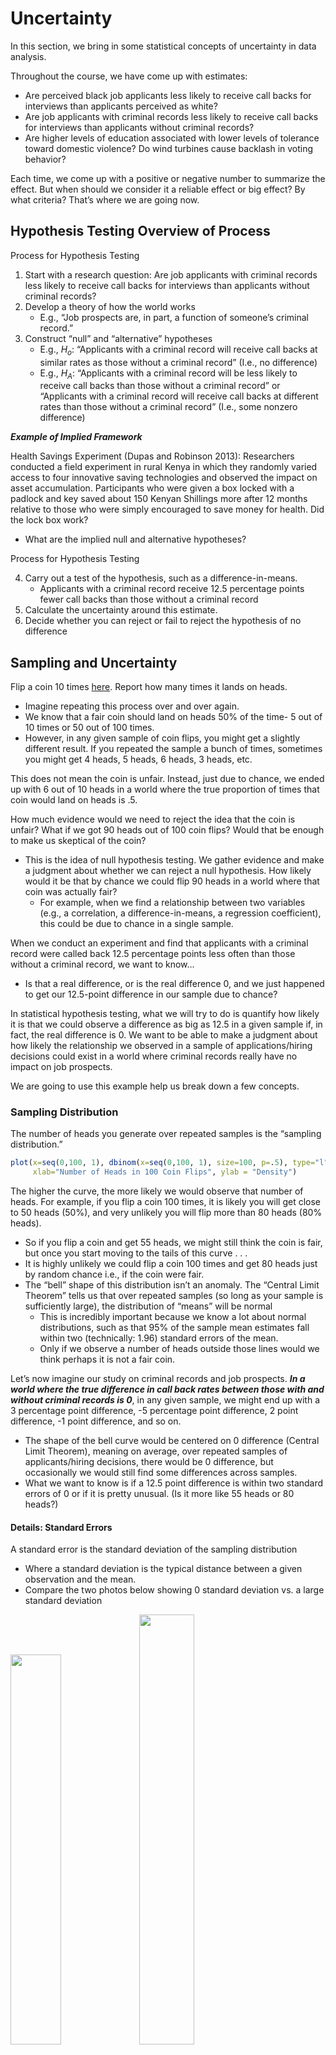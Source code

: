 # Uncertainty {#uncertainty}


In this section, we bring in some statistical concepts of uncertainty in data analysis.


Throughout the course, we have come up with estimates:

  - Are perceived black job applicants less likely to receive call backs for interviews than applicants perceived as white?
  - Are job applicants with criminal records less likely to receive call backs for interviews than applicants without criminal records?
  - Are higher levels of education associated with lower levels of tolerance toward domestic violence?
\item Do wind turbines cause backlash in voting behavior?


Each time, we come up with a positive or negative number to summarize the effect. But when should we consider it a reliable effect or big effect? By what criteria? That's where we are going now.



## Hypothesis Testing Overview of Process


Process for Hypothesis Testing

  1. Start with a research question: Are job applicants with criminal records less likely to receive call backs for interviews than applicants without criminal records?
  2. Develop  a theory of how the world works
      + E.g., "Job prospects are, in part, a function of someone's criminal record."
  3. Construct "null" and "alternative" hypotheses
      + E.g., $H_o$: "Applicants with a criminal record will receive call backs at similar rates as those without a criminal record" (I.e., no difference)
      + E.g., $H_A$: "Applicants with a criminal record will be less likely to receive call backs than those without a criminal record" or "Applicants with a criminal record will receive call backs at different rates than those without a criminal record"  (I.e., some nonzero difference)
      
    
***Example of Implied Framework***

Health Savings Experiment (Dupas and Robinson 2013): Researchers conducted a field experiment in rural Kenya in which they randomly varied access to four innovative saving technologies and observed the impact on asset accumulation. Participants who were given a box locked with a padlock and key saved about 150 Kenyan Shillings more after 12 months relative to those who were simply encouraged to save money for health. Did the lock box work?

  - What are the implied null and alternative hypotheses?
      
      
Process for Hypothesis Testing

  4. Carry out a test of the hypothesis, such as a difference-in-means.
      + Applicants with a criminal record receive 12.5 percentage points fewer call backs than those without a criminal record
  5. Calculate the uncertainty around this estimate. 
  6. Decide whether you can reject or fail to reject the hypothesis of no difference
  
  
  
## Sampling and Uncertainty


Flip a coin 10 times [here](https://flipsimu.com/). Report how many times it lands on heads.

  - Imagine repeating this process over and over again.
  - We know that a fair coin should land on heads 50\% of the time- 5 out of 10 times or 50 out of 100 times.
  - However, in any given sample of coin flips, you might get a slightly different result. If you repeated the sample a bunch of times, sometimes you might get 4 heads, 5 heads, 6 heads, 3 heads, etc.

This does not mean the coin is unfair. Instead, just due to chance, we ended up with 6 out of 10 heads in a world where the true proportion of times that coin would land on heads is .5.


How much evidence would we need to reject the idea that the coin is unfair? What if we got 90 heads out of 100 coin flips? Would that be enough to make us skeptical of the coin?

  - This is the idea of null hypothesis testing. We gather evidence and make a judgment about whether we can reject a null hypothesis. How likely would it be that by chance we could flip 90 heads in a world where that coin was actually fair?
      + For example, when we find a relationship between two variables (e.g., a correlation, a difference-in-means, a regression coefficient), this could be due to chance in a single sample. 
      
When we conduct an experiment and find that applicants with a criminal record were called back 12.5 percentage points less often than those without a criminal record, we want to know...

  - Is that a real difference, or is the real difference 0, and we just happened to get our 12.5-point difference in our sample due to chance?

In statistical hypothesis testing, what we will try to do is quantify how likely it is that we could observe a  difference as big as 12.5 in a given sample if, in fact, the real difference is 0. We want to be able to make a judgment about how likely the relationship we observed in a sample of applications/hiring decisions could exist in a world where criminal records really have no impact on job prospects.
  
  
We are going to use this example help us break down a few concepts.

### Sampling Distribution


The number of heads you generate over repeated samples is the "sampling distribution." 

```r
plot(x=seq(0,100, 1), dbinom(x=seq(0,100, 1), size=100, p=.5), type="l",
     xlab="Number of Heads in 100 Coin Flips", ylab = "Density")
```

The higher the curve, the more likely we would observe that number of heads. For example, if you flip a coin 100 times, it is likely you will get close to 50 heads (50\%), and very unlikely you will flip more than 80 heads (80\% heads).

  - So if you flip a coin and get  55 heads, we might still think the coin is fair, but once you start moving to  the tails of this curve . . . 
  - It is highly unlikely we could flip  a  coin  100 times and get 80 heads just by random chance i.e., if the coin were fair.
  - The "bell" shape of this distribution isn't an anomaly. The "Central Limit Theorem" tells us that over repeated samples (so long as your sample is sufficiently large), the distribution of "means" will be normal
      + This is incredibly important because we know a lot about normal distributions, such as that 95\% of the sample mean estimates fall within two (technically: 1.96) standard errors of the mean.
      + Only if we observe a number of heads outside those lines would we think perhaps it is not a fair coin.


Let's now imagine our study on criminal records and job prospects. ***In a world where the true difference in call back rates between those with and without criminal records is 0***, in any given sample, we might end up with a 3 percentage point difference, -5 percentage point difference, 2 point difference, -1 point difference, and so on.

  - The shape of the bell curve would be centered on 0 difference (Central Limit Theorem), meaning on average, over repeated samples of applicants/hiring decisions, there would be 0 difference, but occasionally we would still find some differences across samples.
  - What we want to know is if a 12.5 point difference is within two standard errors of 0 or if it is pretty unusual. (Is it more like 55 heads or 80 heads?)


#### Details: Standard Errors 

A standard error is the standard deviation of the sampling distribution

  - Where a standard deviation is the typical distance between a given observation and the mean.
  - Compare the two photos below showing 0 standard deviation vs. a large standard deviation

![](images/spread1.png){width=40%} ![](images/spread2.jpg){width=42%}

*From the Cartoon Guide to Statistics*

In real life studies, we don't know the actual sampling distribution because we only have 1 sample (we only had one study of applications/hiring decisions). 

So we estimate our standard error using the standard deviation of our sample ($S$) and sample size ($N$).

${\hat {SE}} = \frac{S}{\sqrt{N}}$

The bigger the sample, the SMALLER the standard error (which is good) because it means less uncertainty.



## Z-scores and p-values

Recall the Overview of Hypothesis Testing. Now, we are going to add details to help us make a final decision about the null hypothesis.


  4. Carry out a test of the hypothesis, such as a difference-in-means.
      + Applicants with a criminal record receive 12.5 percentage points fewer call backs than those without a criminal record
  5. Calculate the uncertainty around this estimate.
      + We will estimate the standard error of the estimate using the sample size and sample spread (standard deviation)
      + We can also estimate the confidence intervals
  6. Decide whether you can reject or fail to reject the hypothesis of no difference
      + Standarize the estimate and find the z-score (or t-statistic, which is similar)
          - The z score is an example of a "test statistic." The type of statistic might vary across applications, but its purpose will remain similar. Others include t-statistics and Chi-squared statistics.
      + How likely is it you would observe the z-score you found under this null distribution? (p-value)
      + If the p-value is small ($< 0.05$), reject the null.

A z-score helps us standardize the size of estimates across any units of study by quantifying the size of the estimate in terms of standard errors.

z-score = $\frac{\text{Estimate - Null}}{\hat{SE}} = \frac{\text{Estimate - 0}}{\hat{SE}}$

The z-score represents a ratio of the estimate over the standard errors. We can visualize the distribution of z-scores in the image below.

![](images/zscore.png)

The bell curve is centered on  0 and represents our null distribution. The z-score represents how many standard errors away our estimate is from a z=0, which occurs when the estimate is exactly equal to the null.

  - Instead of the axis being the number of heads out of 100 coin flips, centered on the null hypothesis of 50 heads for a fair coin, the standardized scale is centered on 0. We can then visualize how far 80 coin flips is away from 50 by measuring how many standard errors 80 is away from the null of 50.
  
  
Recall, we asked: When we conduct an experiment and find that applicants with a criminal record were called back 12.5 percentage points less often than those without a criminal record, we want to know...

  - Is that a real difference, or is the real difference 0, and we just happened to get our 12.5-point difference in our sample due to random chance?

It so happens that our 12.5 percentage difference represents more than z=7 standard errors away from the null of z=0 difference.

We can visualize where z=7 is in our distribution below with the dashed purple line:

![](images/zscore2.png)

It is well outside of the red lines representing 1.96 standard errors.

Interpretation: It is really unlikely we would have observed this extreme in magnitude of difference if the true difference were 0. 

  - This likelihood represents the p-value, which is essentially 0 in this case. There is essentially 0 chance we would have observed a difference as large or larger than 12.5 (or -12.5) in a world where the true difference is 0.
  - If a p-value is < 0.05, we reject the null  hypothesis.
  - If instead, the p-value is larger than 0.05, we fail to reject the null. That would mean that we think it is reasonably possible to have observed a difference as big as 12.5 if in fact the true difference is 0.

We are going to focus on two-sided p-values, which focus on the magnitude of the z-score in either direction, instead of whether it is a positive or negative p-value. In other classes, you may also cover one-sided p-values.

### Relationship to Confidence Intervals

Relationship to Confidence Intervals: Our 12.5 percentage difference has a 95\% confidence interval of 6.8 to 18.3

  - It is constructed by taking $12.5 - 1.96*SE$ and $12.5 + 1.96*SE$ 
  - This means there is a 95\% chance that this interval contains the true population difference.

It gives us another way of describing our estimate that includes our uncertainty. We recognize that over repeated samples, we are not always going to get a 12.5 point difference. In any given sample, this estimate will differ a bit over the "sampling distribution."


## Wrapping up the Process

Let's Review the Process

  1. Start with a research question: Are job applicants with criminal records less likely to receive call backs for interviews than applicants without criminal records?
  2. Develop  a theory of how the world works
      + E.g., "Job prospects are, in part, a function of someone's criminal record."
  3. Construct "null" and "alternative" hypotheses
      + E.g., $H_o$: "Applicants with a criminal record will receive call backs at similar rates as those without a criminal record" (I.e., no difference)
      + E.g., $H_A$: "Applicants with a criminal record will be less likely to receive call backs than those without a criminal record" or "Applicants with a criminal record will receive call backs at different rates than those without a criminal record"  (I.e., some nonzero difference) 
  4. Carry out a test of the hypothesis, such as a difference-in-means.
      + Applicants with a criminal record receive 12.5 percentage points fewer call backs than those without a criminal record
  5. Calculate the uncertainty around this estimate. 
      + We could estimate the standard error with the sample standard deviation and sample size
      + We could also estimate the confidence intervals.
  6. Decide whether the result is significant. Can you reject or do you fail to reject the hypothesis of no difference?
      + Use the z-score/t-statistic and p-value
      + The z score is an example of a "test statistic." The type of statistic might vary across applications, but its purpose will remain similar. Others include t-statistics and Chi-squared statistics.
      

## Application: Health Savings Study

*For a video explainer of the code in this section, see below. (Via youtube, you can speed up the playback to 1.5 or 2x speed.)*

```r
library("vembedr")
library(knitr)

embed_url("https://www.youtube.com/watch?v=kJlonC8AI6w")
```


Health Savings Experiment (Dupas and Robinson 2013): Field experiment in rural Kenya in which they randomly varied access to four innovative saving technologies and observed the impact on asset accumulation.

***1. Start with a research question***

Can savings technologies help people accumulate assets?

***2. Develop  a theory of how the world works***

Providing people with a safe place to store money will help them save.

***3. Construct "null" and "alternative" hypotheses***

What are our null/alternative hypotheses?

***4. Carry out a test of the hypothesis, such as a difference-in-means.***

  - Individuals in all study arms were encouraged to save for health and were asked to set a health goal for themselves at the beginning of the study.  
  - In the first treatment group (Safe Box), respondents were given a box locked with a padlock and the key
  - The dependent variable is the amount saved after 12 months `fol2_amtinvest`

We will compare average savings between treatment conditions (a difference in means).

```r
rosca <- read.csv("https://raw.githubusercontent.com/ktmccabe/teachingdata/main/rosca.csv",
                  stringsAsFactors = T)
```

```r
## Compare means
mean.safebox <- mean(rosca$fol2_amtinvest[rosca$safe_box == 1], na.rm=T)
mean.encouragement <- mean(rosca$fol2_amtinvest[rosca$encouragement== 1], 
                           na.rm=T)
diff.means <- mean.safebox - mean.encouragement
diff.means
```

***5. Calculate the uncertainty around this estimate.*** 

To get uncertainty when calculating a difference in means, we can use the `t.test` function in R.

  - The first input is the vector of values from one group.
  - The second input is the vector of values from the other group.


To get the t-statistic, underneath the hood of the function, R is estimating the standard error by calculating the standard deviation in the sample and the sample size (the number of people in each condition).

```r
## Compare amount saved for those in Safe Box vs. 
## Encouragement Only conditions
test <- t.test(rosca$fol2_amtinvest[rosca$safe_box == 1],
               rosca$fol2_amtinvest[rosca$encouragement== 1])

test
```

***6. Decide whether you can reject or fail to reject the hypothesis of no difference***

We can extract the group means, the p-value of the difference and confidence interval of the difference.

```r
test$estimate

test$conf.int

test$p.value
```


Was the treatment significant? We say something is significant if the p-value is small, such as less than 0.05. We also use this criteria to assess if we should reject the null hypothesis.

  - In a "t test", the t-statistic serves as the z-score. It counts the number of standard errors away from the null. The t-statistic and z-scores differ slightly in how we calculate the corresponding p-value, but with a large enough sample size, these are also very similar. The `t.test` function in R calculates the p-value for you.


## Additional Applications

We will carry out the same type of hypothesis testing process for a range of different scenarios. Though the process will remain very similar, the underlying statistical test/calculation/R function will change.

  - If dependent variable is numeric / continuous, can use regression and `lm()` (type of independent variable does not matter)
  - If dependent variable is numeric and want to compare between two specific groups, can use `t.test()`
  - If dependent variable is binary, such as assessing the proportion of call back rates, and want to compare between two specific groups, can use `prop.test()`

Other tests exist for different situations


### Example Using Regression


***1. Start with a research question***

Do past election results help explain future election results?

***2. Develop  a theory of how the world works***

A third-party candidate's performance in one election will help us predict the success of a future third-party candidate.

***3. Construct "null" and "alternative" hypotheses and 4. Carry out a test of the hypothesis, such as a regression.***

In a regression, our key hypothesis test is about whether there is a significant, non-zero relationship between an independent variable and the outcome. 

  - The null hypothesis is that $\beta = 0$. The alternative is that $\beta \neq 0$.
  
Going back to our Florida example: The  null hypothesis would be the 1996 Perot vote does not help us explain the Buchanan 2000 vote (that $\beta = 0$). Our alternative is $\beta \neq 0$, that there is some relationship between 1996 Perot votes and the 2000 Buchanan vote in Florida counties.


```r
florida <- read.csv("https://raw.githubusercontent.com/ktmccabe/teachingdata/main/florida.csv")
```


We estimate $\hat \beta$: for every 1  additional vote Perot received in 1996, we expect Buchanan to receive .036 additional votes in 2000.

```r
fit <- lm(Buchanan00 ~ Perot96, data = florida)
coef(fit)
```



Is that relationship significant? In other words, is it helpful to know the Perot 1996 vote to help explain the Buchanan 2000 vote? Or should we treat the 0.036 number as essentially 0, just noise?

Recall that the $\hat \beta$ represents the estimated slope of the relationship.

```r
plot(x=florida$Perot96, y=florida$Buchanan00,
     xlab="Perot votes", ylab= "Buchanan Votes", main= "Buchanan vs. Perot Votes")
abline(fit, col="purple", lwd=3)
```

We ask: Is that relationship (the slope) significant (i.e., statistically different from 0 slope)? 

***5. Calculate the uncertainty around this estimate.*** 

Our regression `lm` function will also generate estimates of uncertainty related to hypothesis testing

```r
round(summary(fit)$coefficients, digits=4)
```

***6. Decide whether you can reject or fail to reject the hypothesis of no difference***

We see the p-value for Perot96 is essentially 0-- well less than 0.05. Therefore, it is highly unlikely we would observe a slope as big or bigger (in magnitude) as 0.0359 if Perot96 and Buchanan00 were actually unrelated.

  - We consider the effect "statistically significant."
  - We reject a null hypothesis that the Perot 1996 vote is unrelated to the Buchanan 2000 vote.

In social science papers, regressions are often presented in tables:


```r
library(texreg)
screenreg(fit)
```


### Example Using prop.test()

Sometimes our outcomes are 0 vs. 1 variables, which become proportions when we take the mean()

  - For example, applicants who get a call back vs. do not 
  - For example, voters who turn out to vote vs. do not

When you have this type of outcome variable, you may want to use a test designed specifically for testing the differences in proportions of two groups.

Experimental Example: Going Back to Resume and Race study

***1. Start with a research question***

Does race influence hiring decisions?

***2. Develop  a theory of how the world works***

Theory: Black applicants face discrimination in hiring.

***3. Construct "null" and "alternative" hypotheses***

We can conduct a two-sided hypothesis test

  - $H_o$: No difference in call back rates for Black and white applicants
  - $H_a$: Some difference in call back rates for Black and white applicants

The two-sided means we aren't specifying a direction of our alternative hypothesis. Instead, we are conducting test just trying to reject the idea of no difference between racial groups. Sometimes researchers may specify the alternative hypothesis in a directional way, such as Black applicants will have a lower call back rate than white applicants. However, it is more common to use a two-sided test, even if researchers have a theoretical hypothesis in a particular direction. 

```r
resume <- read.csv("https://raw.githubusercontent.com/ktmccabe/teachingdata/main/resume.csv")

head(resume)
```


***4. Carry out a test of the hypothesis, such as a test of proportions.***

Does being black (vs. white) decrease call backs? 

```r
table(resume$race, resume$call)

test <- prop.test(x=c(157, 235), n=c(157+2278, 235+2200))
```

  - The `prop.test()` function includes 4 inputs
  - The number of 1's from the first group, the number of 1's in the second group `c(n1, n2)`
  - The total observations from the first group, the total observations in the second group `c(total1, total2)`


***5. Calculate the uncertainty around this estimate.*** 


```r
test
```

You can extract the p.value for the difference in proportions and confidence interval


***6. Decide whether you can reject or fail to reject the hypothesis of no difference***

In the `prop.test` function, you see a X-squared statistic. You can treat this like the z-score. When you are doing a test of two groups, the X-squared is essentially the z-score squared. The X-squared refers to a Chi-squared test. In our case, the equivalent z-score would be about 4-- well more than 2 standard errors.

```r
round(test$p.value, digits=3)
```

What do you conclude about the hypothesis? Is it significant?


## In-Class Exercise Questions

Do negative ads increase voter turnout? In an experiment, suppose researchers found that a negative political ad intending to make voters angry toward the opposing candidate increased voter turnout by 5 percentage points relative to a control condition in which a non-political ad was shown. The difference between treatment and control had a p-value of 0.25, and the confidence interval was -1 to 11 percentage points.

  1.	What are the implied null and alternative hypotheses? 
  2.	What is the difference in voter turnout between the groups?
  3.	What do you conclude about the results? Is it significant? Do you reject or fail to reject the null hypothesis?
  4.	How do you interpret the p-value? 


If we imagine that we could conduct the negative advertising study over and over again, estimating voter turnout each time. The set of estimates of voter turnout across these hypothetical studies would be called the (circle one):

  A.	Standard error
  B.	Sampling distribution
  C.	Confidence Interval
  D.	Standard deviation


Are natural resources like oil negatively related to how democratic a country is? In a study, researchers looked at the correlation between the amount of oil available to a country and how democratic the country is according to expert ratings of democracy. The researchers ran a regression analysis and found that for every one-unit increase in the amount of oil a country has, the country has a b=.3 decrease in its democracy rating. The standard error of the coefficient is se = 0.05. The t-statistic is 6, with a p-value < 0.001. 

  1.	What are the implied null and alternative hypotheses? 
  2.	What do you conclude about the results? Is it significant? Do you reject or fail to reject the null hypothesis?









